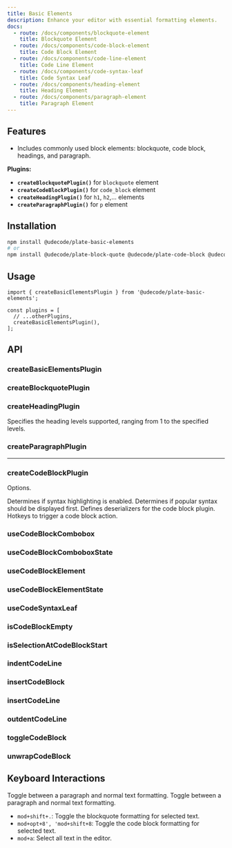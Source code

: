 ```yaml
---
title: Basic Elements
description: Enhance your editor with essential formatting elements.
docs:
  - route: /docs/components/blockquote-element
    title: Blockquote Element
  - route: /docs/components/code-block-element
    title: Code Block Element
  - route: /docs/components/code-line-element
    title: Code Line Element
  - route: /docs/components/code-syntax-leaf
    title: Code Syntax Leaf
  - route: /docs/components/heading-element
    title: Heading Element
  - route: /docs/components/paragraph-element
    title: Paragraph Element
---
```


<ComponentPreview name="playground-demo" id="basicnodes" />

<PackageInfo>

## Features

- Includes commonly used block elements: blockquote, code block, headings, and paragraph.

</PackageInfo>

**Plugins:**

- **`createBlockquotePlugin()`** for `blockquote` element
- **`createCodeBlockPlugin()`** for `code_block` element
- **`createHeadingPlugin()`** for `h1`, `h2`,... elements
- **`createParagraphPlugin()`** for `p` element

## Installation

```bash
npm install @udecode/plate-basic-elements
# or
npm install @udecode/plate-block-quote @udecode/plate-code-block @udecode/plate-heading @udecode/plate-paragraph
```

## Usage

```tsx
import { createBasicElementsPlugin } from '@udecode/plate-basic-elements';

const plugins = [
  // ...otherPlugins,
  createBasicElementsPlugin(),
];
```

## API

### createBasicElementsPlugin

### createBlockquotePlugin

### createHeadingPlugin

<APIAttributes>
<APIItem name="levels" type="number" optional>
Specifies the heading levels supported, ranging from 1 to the specified levels.

</APIItem>
</APIAttributes>

### createParagraphPlugin

---

### createCodeBlockPlugin

<APIAttributes>

Options.

<APIItem name="syntax" type="boolean" optional>
Determines if syntax highlighting is enabled.

</APIItem>
<APIItem name="syntaxPopularFirst" type="boolean" optional>
Determines if popular syntax should be displayed first.

</APIItem>
<APIItem name="deserializers" type="string[]" optional>
Defines deserializers for the code block plugin.

</APIItem>
<APIItem name="hotkey" type="string | string[]" optional>
Hotkeys to trigger a code block action.

</APIItem>
</APIAttributes>

### useCodeBlockCombobox

### useCodeBlockComboboxState

### useCodeBlockElement

### useCodeBlockElementState

### useCodeSyntaxLeaf

### isCodeBlockEmpty

### isSelectionAtCodeBlockStart

### indentCodeLine

### insertCodeBlock

### insertCodeLine

### outdentCodeLine

### toggleCodeBlock

### unwrapCodeBlock

## Keyboard Interactions

<KeyTable>
  <KeyTableItem hotkey="⌘ + ⌥ + 0">
    Toggle between a paragraph and normal text formatting.
  </KeyTableItem>
  <KeyTableItem hotkey="⌘ + ⌥ + 1">
    Toggle between a paragraph and normal text formatting.
  </KeyTableItem>
</KeyTable>

- `mod+shift+.`: Toggle the blockquote formatting for selected text.
- `mod+opt+8', 'mod+shift+8`: Toggle the code block formatting for selected text.
- `mod+a`: Select all text in the editor.
